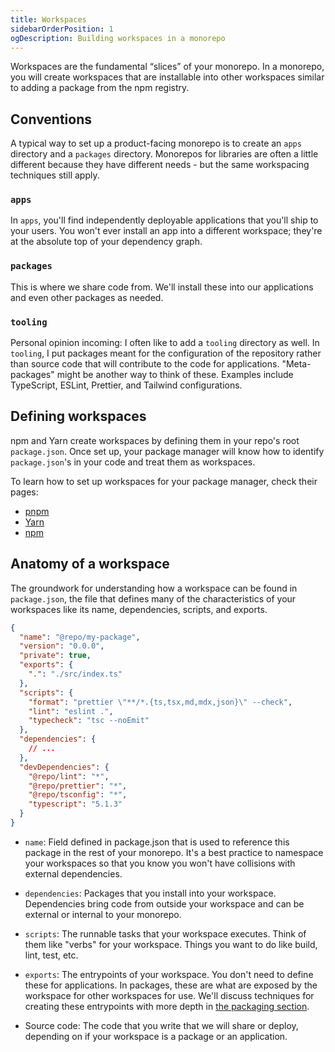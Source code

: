 ```yaml
---
title: Workspaces
sidebarOrderPosition: 1
ogDescription: Building workspaces in a monorepo
---
```


Workspaces are the fundamental “slices” of your monorepo. In a monorepo, you will create workspaces that are installable into other workspaces similar to adding a package from the npm registry.

## Conventions

A typical way to set up a product-facing monorepo is to create an `apps` directory and a `packages` directory. Monorepos for libraries are often a little different because they have different needs - but the same workspacing techniques still apply.

### `apps`

In `apps`, you'll find independently deployable applications that you'll ship to your users. You won't ever install an app into a different workspace; they're at the absolute top of your dependency graph.

### `packages`

This is where we share code from. We'll install these into our applications and even other packages as needed.

### `tooling`

Personal opinion incoming: I often like to add a `tooling` directory as well. In `tooling`, I put packages meant for the configuration of the repository rather than source code that will contribute to the code for applications. "Meta-packages" might be another way to think of these. Examples include TypeScript, ESLint, Prettier, and Tailwind configurations.

## Defining workspaces

npm and Yarn create workspaces by defining them in your repo's root `package.json`. Once set up, your package manager will know how to identify `package.json`'s in your code and treat them as workspaces.

To learn how to set up workspaces for your package manager, check their pages:

- [pnpm](/monorepos/package-managers/pnpm#workspaces)
- [Yarn](/monorepos/package-managers/yarn#workspaces)
- [npm](/monorepos/package-managers/npm#workspaces)

## Anatomy of a workspace

The groundwork for understanding how a workspace can be found in `package.json`, the file that defines many of the characteristics of your workspaces like its name, dependencies, scripts, and exports.

```json filename="package.json" lang="json"
{
  "name": "@repo/my-package",
  "version": "0.0.0",
  "private": true,
  "exports": {
    ".": "./src/index.ts"
  },
  "scripts": {
    "format": "prettier \"**/*.{ts,tsx,md,mdx,json}\" --check",
    "lint": "eslint .",
    "typecheck": "tsc --noEmit"
  },
  "dependencies": {
    // ...
  },
  "devDependencies": {
    "@repo/lint": "*",
    "@repo/prettier": "*",
    "@repo/tsconfig": "*",
    "typescript": "5.1.3"
  }
}
```

- `name`: Field defined in package.json that is used to reference this package in the rest of your monorepo. It's a best practice to namespace your workspaces so that you know you won't have collisions with external dependencies.

- `dependencies`: Packages that you install into your workspace. Dependencies bring code from outside your workspace and can be external or internal to your monorepo.

- `scripts`: The runnable tasks that your workspace executes. Think of them like "verbs" for your workspace. Things you want to do like build, lint, test, etc.

- `exports`: The entrypoints of your workspace. You don't need to define these for applications. In packages, these are what are exposed by the workspace for other workspaces for use. We'll discuss techniques for creating these entrypoints with more depth in [the packaging section](/monorepos/packaging).

- Source code: The code that you write that we will share or deploy, depending on if your workspace is a package or an application.

